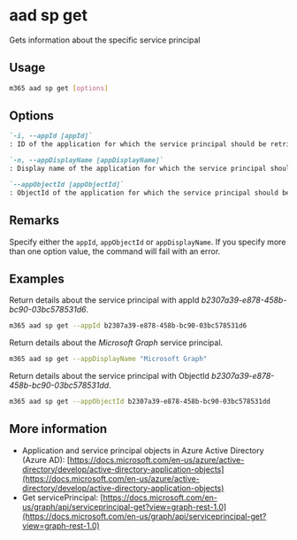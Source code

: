 
# aad sp get

Gets information about the specific service principal

## Usage

```sh
m365 aad sp get [options]
```

## Options

```md defintion-list
`-i, --appId [appId]`
: ID of the application for which the service principal should be retrieved

`-n, --appDisplayName [appDisplayName]`
: Display name of the application for which the service principal should be retrieved

`--appObjectId [appObjectId]`
: ObjectId of the application for which the service principal should be retrieved
```

<Global />

## Remarks

Specify either the `appId`, `appObjectId` or `appDisplayName`. If you specify more than one option value, the command will fail with an error.

## Examples

Return details about the service principal with appId _b2307a39-e878-458b-bc90-03bc578531d6_.

```sh
m365 aad sp get --appId b2307a39-e878-458b-bc90-03bc578531d6
```

Return details about the _Microsoft Graph_ service principal.

```sh
m365 aad sp get --appDisplayName "Microsoft Graph"
```

Return details about the service principal with ObjectId _b2307a39-e878-458b-bc90-03bc578531dd_.

```sh
m365 aad sp get --appObjectId b2307a39-e878-458b-bc90-03bc578531dd
```

## More information

- Application and service principal objects in Azure Active Directory (Azure AD): [https://docs.microsoft.com/en-us/azure/active-directory/develop/active-directory-application-objects](https://docs.microsoft.com/en-us/azure/active-directory/develop/active-directory-application-objects)
- Get servicePrincipal: [https://docs.microsoft.com/en-us/graph/api/serviceprincipal-get?view=graph-rest-1.0](https://docs.microsoft.com/en-us/graph/api/serviceprincipal-get?view=graph-rest-1.0)
